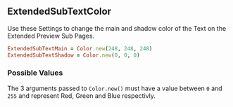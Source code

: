 ## ExtendedSubTextColor 

Use these Settings to change the main and shadow color of the Text on the Extended Preview Sub Pages.

```ruby 
ExtendedSubTextMain = Color.new(248, 248, 248)
ExtendedSubTextShadow = Color.new(0, 0, 0)
```

### Possible Values

The 3 arguments passed to `Color.new()` must have a value between `0` and `255` and represent Red, Green and Blue respectivly.